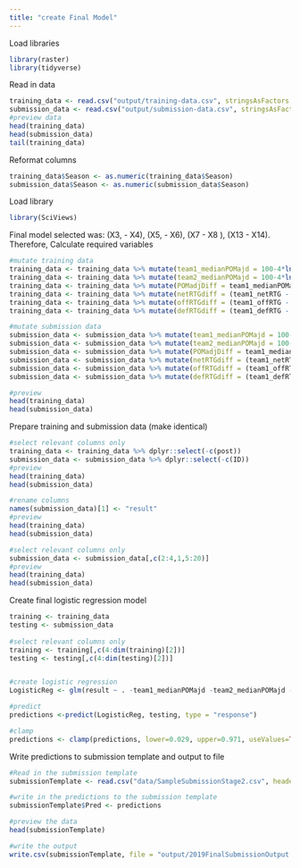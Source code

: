 ---
title: "create Final Model"
---

Load libraries
```{r, warning=FALSE, message=FALSE}
library(raster)
library(tidyverse)
```

Read in data
```{r}
training_data <- read.csv("output/training-data.csv", stringsAsFactors = FALSE)
submission_data <- read.csv("output/submission-data.csv", stringsAsFactors = FALSE)
#preview data
head(training_data)
head(submission_data)
tail(training_data)
```

Reformat columns
```{r}
training_data$Season <- as.numeric(training_data$Season)
submission_data$Season <- as.numeric(submission_data$Season)
```


Load library
```{r}
library(SciViews)
```

Final model selected was: (X3, - X4), (X5, - X6), (X7 - X8 ), (X13 - X14). Therefore, 
Calculate required variables
```{r}
#mutate training data
training_data <- training_data %>% mutate(team1_medianPOMajd = 100-4*ln(team1_medianPOM+1)-team1_medianPOM/22)
training_data <- training_data %>% mutate(team2_medianPOMajd = 100-4*ln(team2_medianPOM+1)-team2_medianPOM/22)
training_data <- training_data %>% mutate(POMadjDiff = team1_medianPOMajd - team2_medianPOMajd)
training_data <- training_data %>% mutate(netRTGdiff = (team1_netRTG - team2_netRTG))
training_data <- training_data %>% mutate(offRTGdiff = (team1_offRTG - team2_offRTG))
training_data <- training_data %>% mutate(defRTGdiff = (team1_defRTG - team2_defRTG))

#mutate submission data
submission_data <- submission_data %>% mutate(team1_medianPOMajd = 100-4*ln(team1_medianPOM+1)-team1_medianPOM/22)
submission_data <- submission_data %>% mutate(team2_medianPOMajd = 100-4*ln(team2_medianPOM+1)-team2_medianPOM/22)
submission_data <- submission_data %>% mutate(POMadjDiff = team1_medianPOMajd - team2_medianPOMajd)
submission_data <- submission_data %>% mutate(netRTGdiff = (team1_netRTG - team2_netRTG))
submission_data <- submission_data %>% mutate(offRTGdiff = (team1_offRTG - team2_offRTG))
submission_data <- submission_data %>% mutate(defRTGdiff = (team1_defRTG - team2_defRTG))

#preview
head(training_data)
head(submission_data)
```

Prepare training and submission data (make identical)
```{r}
#select relevant columns only
training_data <- training_data %>% dplyr::select(-c(post))
submission_data <- submission_data %>% dplyr::select(-c(ID))
#preview
head(training_data)
head(submission_data)

#rename columns
names(submission_data)[1] <- "result"
#preview
head(training_data)
head(submission_data)

#select relevant columns only
submission_data <- submission_data[,c(2:4,1,5:20)]
#preview
head(training_data)
head(submission_data)
```

Create final logistic regression model
```{r}
training <- training_data
testing <- submission_data
                          
#select relevant columns only
training <- training[,c(4:dim(training)[2])]
testing <- testing[,c(4:dim(testing)[2])]


#create logistic regression
LogisticReg <- glm(result ~ . -team1_medianPOMajd -team2_medianPOMajd -team1_medianPOM -team2_medianPOM  -team1_offRTG -team2_offRTG -team1_defRTG -team2_defRTG -team1_netRTG -team2_netRTG -team2_tempo -team1_tempo, data = training, family = binomial(logit))

#predict
predictions <-predict(LogisticReg, testing, type = "response")

#clamp
predictions <- clamp(predictions, lower=0.029, upper=0.971, useValues=TRUE)
```

Write predictions to submission template and output to file
```{r}
#Read in the submission template
submissionTemplate <- read.csv("data/SampleSubmissionStage2.csv", header = TRUE)

#write in the predictions to the submission template
submissionTemplate$Pred <- predictions

#preview the data
head(submissionTemplate)

#write the output
write.csv(submissionTemplate, file = "output/2019FinalSubmissionOutput.csv", row.names = FALSE)
```




